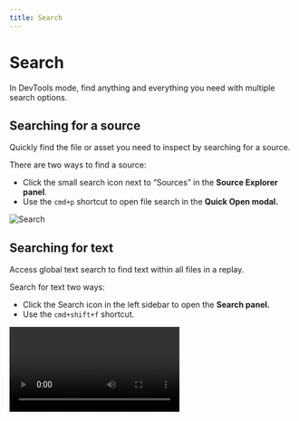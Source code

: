 ```yaml
---
title: Search
---
```


# Search

In DevTools mode, find anything and everything you need with multiple search options. 

## Searching for a source

Quickly find the file or asset you need to inspect by searching for a source. 

There are two ways to find a source: 

- Click the small search icon next to “Sources” in the **Source Explorer** **panel**.
- Use the `cmd+p` shortcut to open file search in the **Quick Open modal.**

![Search](/images/search_eaxzy.png)

## Searching for text

Access global text search to find text within all files in a replay.

Search for text two ways:

- Click the Search icon in the left sidebar to open the **Search panel.**
- Use the `cmd+shift+f` shortcut.

<Video src="/media/reference-guide/debugger/search/search-source-text.mp4"/>

### Search node modules

When searching for text, you can toggle whether to include results found in `node_modules` by checking the box under the search input.

<Video src="/media/reference-guide/debugger/search/search-node-modules.mov"/>

Including/excluding node modules from search results.

## Searching for a function

There are three ways to find a function in a file:

- View a list of functions and filter in the **Outline pane** in Source Explorer.
- Search for a function globally with the `cmd+o` shortcut.

![Search function](/images/search-function_amqda.png)